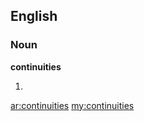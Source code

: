 ==English==

===Noun===
'''continuities'''

# {{plural of|[[continuity]]}}

[[ar:continuities]]
[[my:continuities]]